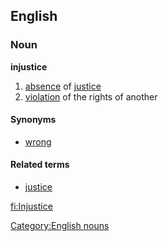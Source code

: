 ==English==
===Noun===
'''injustice'''

#[[absence]] of [[justice]]
#[[violation]] of the rights of another

====Synonyms====
*[[wrong]]

====Related terms====
*[[justice]]

[[Category:English nouns]]

[[fi:Injustice]]